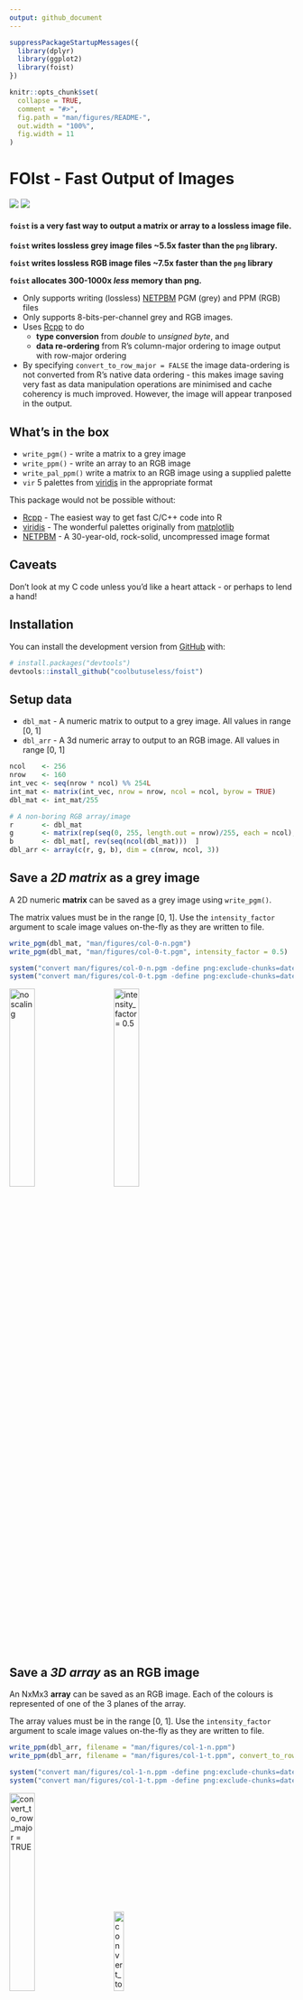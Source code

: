 ```yaml
---
output: github_document
---
```


<!-- README.md is generated from README.Rmd. Please edit that file -->

```r
suppressPackageStartupMessages({
  library(dplyr)
  library(ggplot2)
  library(foist)
})

knitr::opts_chunk$set(
  collapse = TRUE,
  comment = "#>",
  fig.path = "man/figures/README-",
  out.width = "100%",
  fig.width = 11
)
```
# FOIst - Fast Output of Images

<!-- badges: start -->
![](https://img.shields.io/badge/version-0.1.0-blue.svg)
![](https://img.shields.io/badge/Rcpp-Awesome!-green.svg)
<!-- badges: end -->


#### `foist` is a very fast way to output a matrix or array to a lossless image file.

**`foist` writes lossless grey image files ~5.5x faster than the `png` library.**

**`foist` writes lossless RGB image files ~7.5x faster than the `png` library**

**`foist` allocates 300-1000x *less* memory than png.**

* Only supports writing (lossless) [NETPBM](http://netpbm.sourceforge.net/)  PGM (grey) and PPM (RGB) files
* Only supports 8-bits-per-channel grey and RGB images.
* Uses [Rcpp](https://cran.r-project.org/package=Rcpp) to do 
    * **type conversion** from *double* to *unsigned byte*, and 
    * **data re-ordering** from R's column-major ordering to image output with row-major ordering
* By specifying `convert_to_row_major = FALSE` the image data-ordering is not converted
  from R's native data ordering - this makes image saving very fast as data manipulation
  operations are minimised and cache coherency is much improved.  However, the
  image will appear tranposed in the output.



## What's in the box

* `write_pgm()` - write a matrix to a grey image
* `write_ppm()` - write an array to an RGB image
* `write_pal_ppm()` write a matrix to an RGB image using a supplied palette
* `vir` 5 palettes from [viridis](https://cran.r-project.org/package=viridis) in the appropriate format

This package would not be possible without:

* [Rcpp](https://cran.r-project.org/package=Rcpp) - The easiest way to get fast C/C++ code into R
* [viridis](https://cran.r-project.org/package=viridis) - The wonderful palettes originally from [matplotlib](http://matplotlib.org)
* [NETPBM](http://netpbm.sourceforge.net) - A 30-year-old, rock-solid, uncompressed image format


## Caveats

Don't look at my C code unless you'd like a heart attack - or perhaps to lend a hand!

## Installation

You can install the development version from [GitHub](https://github.com/coolbutuseless/foist) with:

``` r
# install.packages("devtools")
devtools::install_github("coolbutuseless/foist")
```

## Setup data

* `dbl_mat` - A numeric matrix to output to a grey image. All values in range [0, 1]
* `dbl_arr` - A 3d numeric array to output to an RGB image. All values in range [0, 1]

```r
ncol    <- 256
nrow    <- 160
int_vec <- seq(nrow * ncol) %% 254L
int_mat <- matrix(int_vec, nrow = nrow, ncol = ncol, byrow = TRUE)
dbl_mat <- int_mat/255

# A non-boring RGB array/image
r       <- dbl_mat
g       <- matrix(rep(seq(0, 255, length.out = nrow)/255, each = ncol), nrow, ncol, byrow = TRUE)
b       <- dbl_mat[, rev(seq(ncol(dbl_mat)))  ]
dbl_arr <- array(c(r, g, b), dim = c(nrow, ncol, 3))
```


## Save a *2D matrix* as a grey image

A 2D numeric **matrix** can be saved as a grey image using `write_pgm()`.

The matrix values must be in the range [0, 1]. Use the `intensity_factor` argument to 
scale image values on-the-fly as they are written to file.

```r
write_pgm(dbl_mat, "man/figures/col-0-n.pgm")
write_pgm(dbl_mat, "man/figures/col-0-t.pgm", intensity_factor = 0.5)
```

```r
system("convert man/figures/col-0-n.pgm -define png:exclude-chunks=date,time man/figures/col-convert-0-n.png")
system("convert man/figures/col-0-t.pgm -define png:exclude-chunks=date,time man/figures/col-convert-0-t.png")
```


<div>
  <img src = "man/figures/col-convert-0-n.png"  width = "30%" title = "no scaling">
  <img src = "man/figures/col-convert-0-t.png"  width = "30%" title = "intensity_factor = 0.5" style = "margin-left: 30px;">
</div>


## Save a *3D array* as an RGB image 

An NxMx3 **array** can be saved as an RGB image. Each of the colours is represented
of one of the 3 planes of the array.

The array values must be in the range [0, 1]. Use the `intensity_factor` argument to 
scale image values on-the-fly as they are written to file.

```r
write_ppm(dbl_arr, filename = "man/figures/col-1-n.ppm")
write_ppm(dbl_arr, filename = "man/figures/col-1-t.ppm", convert_to_row_major = FALSE)
```

```r
system("convert man/figures/col-1-n.ppm -define png:exclude-chunks=date,time man/figures/col-convert-1-n.png")
system("convert man/figures/col-1-t.ppm -define png:exclude-chunks=date,time man/figures/col-convert-1-t.png")
```


<div>
  <img src = "man/figures/col-convert-1-n.png"  width = "30%" title = "convert_to_row_major = TRUE">
  <img src = "man/figures/col-convert-1-t.png"  width = "19%" title = "convert_to_row_major = FALSE" style = "margin-left: 30px;">
</div>


## Save a *matrix* to an RGB image using a palette lookup

Using `write_pal_ppm()`, `foist` can write a grey image as an RGB image by using 
each grey pixel value to lookup an RGB colour in a given palette.

A palette must be an integer matrix with dimensions 256 x 3 and values in the
range [0, 255].

The matrix values must be in the range [0, 1]. Use the `intensity_factor` argument to 
scale image values on-the-fly as they are written to file.

`foist` includes the 5 palettes from [viridis](https://cran.r-project.org/package=viridis) as `vir$magma` etc.

```r
foist::write_pgm    (dbl_mat,                           "man/figures/col-0.pgm")
foist::write_pal_ppm(dbl_mat, pal = foist::vir$magma  , "man/figures/col-3.ppm")
foist::write_pal_ppm(dbl_mat, pal = foist::vir$inferno, "man/figures/col-4.ppm")
foist::write_pal_ppm(dbl_mat, pal = foist::vir$plasma , "man/figures/col-5.ppm")
foist::write_pal_ppm(dbl_mat, pal = foist::vir$viridis, "man/figures/col-6.ppm")
foist::write_pal_ppm(dbl_mat, pal = foist::vir$cividis, "man/figures/col-7.ppm")
```

```r
system("convert man/figures/col-3.ppm -define png:exclude-chunks=date,time man/figures/col-convert-3.png")
system("convert man/figures/col-4.ppm -define png:exclude-chunks=date,time man/figures/col-convert-4.png")
system("convert man/figures/col-5.ppm -define png:exclude-chunks=date,time man/figures/col-convert-5.png")
system("convert man/figures/col-6.ppm -define png:exclude-chunks=date,time man/figures/col-convert-6.png")
system("convert man/figures/col-7.ppm -define png:exclude-chunks=date,time man/figures/col-convert-7.png")
```

<div>
  <img src = "man/figures/col-convert-0.png" width = "30%" title = "grey">
  <img src = "man/figures/col-convert-3.png" width = "30%" title = "magma">
  <img src = "man/figures/col-convert-4.png" width = "30%" title = "inferno">
  <img src = "man/figures/col-convert-5.png" width = "30%" title = "plasma">
  <img src = "man/figures/col-convert-6.png" width = "30%" title = "viridis">
  <img src = "man/figures/col-convert-7.png" width = "30%" title = "cividis">
</div>







```r
ncol    <- 1024
nrow    <- 640
int_vec <- rep.int(seq(ncol) - 1, nrow) %% 256L
int_mat <- matrix(int_vec, nrow = nrow, ncol = ncol, byrow = TRUE)
dbl_mat <- int_mat/255

r       <- dbl_mat
g       <- matrix(rep(seq(0, 255, length.out = nrow)/255, each = ncol), nrow, ncol, byrow = TRUE)
b       <- dbl_mat[, rev(seq(ncol(dbl_mat)))  ]

dbl_arr <- array(c(r, g, b), dim = c(nrow, ncol, 3))
```




## Benchmark: Saving a matrix as a grey image


The following benchmark compares:

* `foist::write_pgm()` in both row-major and column-major ordering
    * by **not** converting to row-major ordering the data is written in  the same order it 
      is stored in R.  By minimizing this data manipulation some significant 
      speedups are achieved.
* `png::writePNG()`
* `jpeg::writeJPEG()` - I'm not actually interested in lossy output, 
  but it is interesting to note just how fast the jpeg library is.


```r
tmp <- tempfile()

res <- bench::mark(
  `foist::write_pgm()`             = foist::write_pgm(dbl_mat, tmp),
  `foist::write_pgm(column-major)` = foist::write_pgm(dbl_mat, tmp, convert_to_row_major = FALSE),
  `png::writePNG()`                = png::writePNG   (dbl_mat, tmp),
  `jpeg::writeJPEG`                = jpeg::writeJPEG (dbl_mat, tmp),
  min_time = 2, check = FALSE
)
```


```r
res %>%
  select(expression, min, mean, median, `itr/sec`, mem_alloc) %>%
  mutate(`itr/sec` = round(`itr/sec`)) %>%
  knitr::kable(caption = "Benchmark results")

plot(res) + 
  theme_bw(15) + 
  theme(legend.position = 'bottom') + 
  labs(title = 'Saving a 1024x640 grey image', y = '') 
```




## Benchmark: Saving an array as an RGB image

The following benchmark compares:

* `foist::write_ppm()` in both row-major and column-major ordering
    * by **not** converting to row-major ordering the data is written in  the same order it 
      is stored in R.  By minimizing this data manipulation some significant 
      speedups are achieved.
* `png::writePNG()`
* `jpeg::writeJPEG()` - I'm not actually interested in lossy output, 
  but it is interesting to note just how fast the jpeg library is.




```r
tmp <- tempfile()

res <- bench::mark(
  `foist::write_ppm()`             = foist::write_ppm(dbl_arr, tmp),
  `foist::write_ppm(column-major)` = foist::write_ppm(dbl_arr, tmp, convert_to_row_major = FALSE),
  `png::writePNG()`                = png::writePNG   (dbl_arr, tmp),
  `jpeg::writeJPEG`                = jpeg::writeJPEG (dbl_arr, tmp),
  min_time = 2, check = FALSE
)
```


```r
res %>%
  select(expression, min, mean, median, `itr/sec`, mem_alloc) %>%
  mutate(`itr/sec` = round(`itr/sec`)) %>%
  knitr::kable(caption = "Benchmark results")

plot(res) + 
  theme_bw(15) + 
  theme(legend.position = 'bottom') + 
  labs(title = 'Saving a 1024x640 RGB image', y = '')
```

















